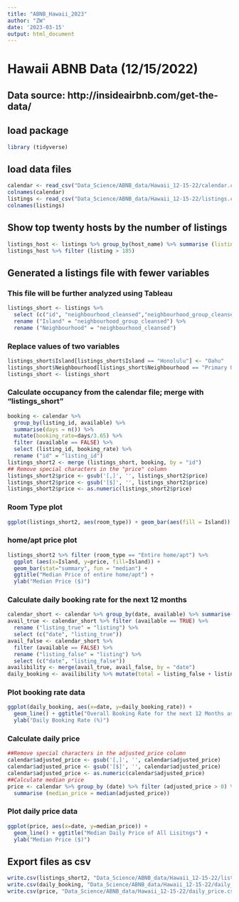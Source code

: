 ```yaml
---
title: "ABNB_Hawaii_2023"
author: "ZW"
date: '2023-03-15'
output: html_document
---
```


# Hawaii ABNB Data (12/15/2022)
## Data source: http://insideairbnb.com/get-the-data/
## load package
```r
library (tidyverse)
```
## load data files
```r
calendar <- read_csv("Data_Science/ABNB_data/Hawaii_12-15-22/calendar.csv")
colnames(calendar)
listings <- read_csv("Data_Science/ABNB_data/Hawaii_12-15-22/listings.csv")
colnames(listings)
```
## Show top twenty hosts by the number of listings
```r
listings_host <- listings %>% group_by(host_name) %>% summarise (listing=n()) %>% arrange (desc(listing))
listings_host %>% filter (listing > 185)
```

## Generated a listings file with fewer variables
### This file will be further analyzed using Tableau
```r
listings_short <- listings %>% 
  select (c("id", "neighbourhood_cleansed","neighbourhood_group_cleansed", "latitude","longitude","property_type","room_type","accommodates","price", "minimum_nights","maximum_nights")) %>%
  rename ("Island" = "neighbourhood_group_cleansed") %>%
  rename ("Neighbourhood" = "neighbourhood_cleansed")
```

### Replace values of two variables
```r
listings_short$Island[listings_short$Island == "Honolulu"] <- "Oahu"
listings_short$Neighbourhood[listings_short$Neighbourhood == "Primary Urban Center"] <- "Honolulu"
listings_short <- listings_short
```

### Calculate occupancy from the calendar file; merge with "listings_short"
```r
booking <- calendar %>% 
  group_by(listing_id, available) %>% 
  summarise(days = n()) %>% 
  mutate(booking_rate=days/3.65) %>%
  filter (available == FALSE) %>%
  select (listing_id, booking_rate) %>%
  rename ("id" = "listing_id")
listings_short2 <- merge (listings_short, booking, by = "id")
## Remove special characters in the "price" column
listings_short2$price <- gsub('[,]', '', listings_short2$price)
listings_short2$price <- gsub('[$]', '', listings_short2$price)
listings_short2$price <- as.numeric(listings_short2$price)
```

### Room Type plot
```r
ggplot(listings_short2, aes(room_type)) + geom_bar(aes(fill = Island)) + ggtitle("All Listings by Room Type") + ylab("Number of Listing") + xlab("Room Type")
```
### home/apt price plot
```r
listings_short2 %>% filter (room_type == "Entire home/apt") %>%
  ggplot (aes(x=Island, y=price, fill=Island)) + 
  geom_bar(stat="summary", fun = "median") + 
  ggtitle("Median Price of entire home/apt") +
  ylab("Median Price ($)")
```

### Calculate daily booking rate for the next 12 months
```r
calendar_short <- calendar %>% group_by(date, available) %>% summarise(listing = n())
avail_true <- calendar_short %>% filter (available == TRUE) %>%
  rename ("listing_true" = "listing") %>%
  select (c("date", "listing_true"))
avail_false <- calendar_short %>% 
  filter (available == FALSE) %>%
  rename ("listing_false" = "listing") %>%
  select (c("date", "listing_false"))
availibility <- merge(avail_true, avail_false, by = "date")
daily_booking <- availibility %>% mutate(total = listing_false + listing_true) %>% mutate(daily_booking_rate=100*listing_false/total)
```
### Plot booking rate data
```r
ggplot(daily_booking, aes(x=date, y=daily_booking_rate)) + 
  geom_line() + ggtitle("Overall Booking Rate for the next 12 Months as of 12/15/2022") +
  ylab("Daily Booking Rate (%)")
```

### Calculate daily price
```r
##Remove special characters in the adjusted_price column
calendar$adjusted_price <- gsub('[,]', '', calendar$adjusted_price)
calendar$adjusted_price <- gsub('[$]', '', calendar$adjusted_price)
calendar$adjusted_price <- as.numeric(calendar$adjusted_price)
##Calculate median price
price <- calendar %>% group_by (date) %>% filter (adjusted_price > 0) %>% 
  summarise (median_price = median(adjusted_price))
```
### Plot daily price data
```r
ggplot(price, aes(x=date, y=median_price)) +
  geom_line() + ggtitle("Median Daily Price of All Lisitngs") +
  ylab("Median Price ($)")
```

## Export files as csv
```r
write.csv(listings_short2, "Data_Science/ABNB_data/Hawaii_12-15-22/listing_short.csv", row.names = FALSE)
write.csv(daily_booking, "Data_Science/ABNB_data/Hawaii_12-15-22/daily_booking.csv", row.names = FALSE)
write.csv(price, "Data_Science/ABNB_data/Hawaii_12-15-22/daily_price.csv", row.names = FALSE)
```
